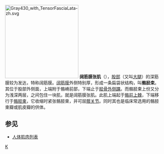 {{unreferenced|time=2013-06-14T03:04:00+00:00}}
[[File:Gray430_with_TensorFasciaLata-zh.svg|240px]]
'''阔筋膜张肌'''（{{lang|en|tensor fasciae latae}}），[[股部|股部]]（又叫[[大腿|大腿]]）的深筋膜较为发达，特称阔筋膜。[[阔筋膜|阔筋膜]]外侧特别厚，形成一条扁袋状结构，叫'''骼胫束'''。其位于股部外侧面，上端附于骼嵴前部，下端止于[[胫骨外侧踝|胫骨外侧踝]]。而骼胫束上份又分为浅深两层，之间包住一块肌，就是阔筋膜张肌。此肌上端起于[[骼前上棘|骼前上棘]]，下端移行于[[骼胫束|骼胫束]]，它收缩时紧张骼胫束，并可屈[[髋关节|髋关节]]。同时其也是临床常选用的骼胫束瓣或肌皮瓣的供体。

== 参见 ==
*[[人体肌肉列表|人体肌肉列表]]

{{Muscle-stub}}

[[Category:下肢肌肉|K]]